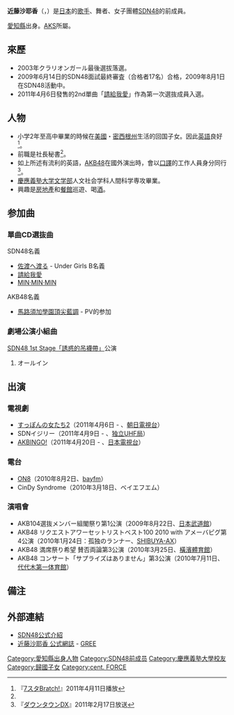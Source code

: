 {{blpsources|time=2020-01-26}}
{{藝人
|姓名 = 近藤沙耶香
|類型 = 女歌手
|圖片 = 
|圖片尺寸 = 
|圖片簡介 = 
|原名 = 
|外文名 = 近藤 さや香
|外文 =  ja
|羅馬拼音 = Kondou Sayaka
|英文名 = 
|暱稱 = {{lang|ja|さやねぇ}}
|其他藝名 = 
|國籍 = {{JPN}}
|出生日期 = {{birth date and age|1984|4|1}}
|出生地點 = {{JPN}}[[愛知縣|愛知縣]]
|逝世日期 = 
|逝世地點 = 
|職業 = 
|語言 = 
|教育程度 = 
|宗教信仰 =
|配偶 = 
|兒女 = 
|父母 = 
|音樂類型 = 
|演奏樂器 = 
|出身地 = 
|出道作 = 
|出道日期 = 2009年8月1日
|代表作 = 
|活躍年代 = 
|唱片公司 = 
|經紀公司 = [[AKS|AKS]]
|網站 = 
|相關團體 = 前[[SDN48|SDN48]]成員
|獎項 = 
|IMDb = 
}}
'''近藤沙耶香'''（{{lang-ja|近藤 さや香}}，{{bd|1984年|4月1日}}）是[[日本|日本]]的[[歌手|歌手]]、舞者、女子團體[[SDN48|SDN48]]的前成員。

[[愛知縣|愛知縣]]出身。[[AKS|AKS]]所屬。

== 來歷 ==
* 2003年クラリオンガール最後選拔落選。
* 2009年6月14日的SDN48面試最終審査（合格者17名）合格，2009年8月1日在SDN48活動中。
* 2011年4月6日發售的2nd單曲「[[請給我愛|請給我愛]]」作為第一次選抜成員入選。

== 人物 ==
* 小学2年至高中畢業的時候在[[美國|美國]]・[[密西根州|密西根州]]生活的回国子女。因此[[英語|英語]]良好<ref name=bratch>『[[7スタBratch!|7スタBratch!]]』2011年4月11日播放</ref>。
* 前職是社長秘書<ref name=bratch/>。
* 如上所述有流利的英語，[[AKB48|AKB48]]在國外演出時，會以[[口譯|口譯]]的工作人員身分同行<ref>『[[ダウンタウンDX|ダウンタウンDX]]』2011年2月17日放送</ref>。
* [[慶應義塾大学|慶應義塾大学]][[文学部|文学部]]人文社会学科人間科学専攻畢業。
* 興趣是[[房地產|房地產]]和[[餐館|餐館]]巡遊、喝[[酒|酒]]。

== 参加曲 ==
=== 單曲CD選抜曲 ===
; SDN48名義
* [[GAGAGA|佐渡へ渡る]] - Under Girls B名義
* [[請給我愛|請給我愛]]
* [[MIN·MIN·MIN|MIN·MIN·MIN]]

; AKB48名義
* [[馬尾與髮圈|馬路須加學園頂尖藍調]] - PV的参加

=== 劇場公演小組曲 ===
; [[SDN48_1st_Stage「誘惑的吊襪帶」|SDN48 1st Stage「誘惑的吊襪帶」]]公演
# オールイン

== 出演 ==
=== 電視劇 ===
* [[すっぽんの女たち|すっぽんの女たち2]]（2011年4月6日 - 、[[朝日電視台|朝日電視台]]）
* SDNイジリー（2011年4月9日 - 、[[全国独立UHF放送協議会|独立UHF局]]）
* [[AKBINGO!|AKBINGO!]]（2011年4月20日 - 、[[日本電視台|日本電視台]]）

=== 電台 ===
* [[ON8|ON8]]（2010年8月2日、[[ベイエフエム|bayfm]]）
* CinDy Syndrome（2010年3月18日、ベイエフエム）

=== 演唱會 ===
* AKB104選抜メンバー組閣祭り第1公演（2009年8月22日、[[日本武道館|日本武道館]]）
* AKB48 リクエストアワーセットリストベスト100 2010 with アメーバピグ第4公演（2010年1月24日：孤独のランナー、[[SHIBUYA-AX|SHIBUYA-AX]]）
* AKB48 満席祭り希望 賛否両論第3公演（2010年3月25日、[[橫濱體育館|橫濱體育館]]）
* AKB48 コンサート「サプライズはありません」第3公演（2010年7月11日、[[国立代代木競技場#第一体育館|代代木第一体育館]]）

== 備注 ==
<div class=references-small>
<references/>
</div>

== 外部連結 ==
* [https://web.archive.org/web/20111126153334/http://www.sdn48.co.jp/members/ SDN48公式介紹]
* [http://gree.jp/kondo_sayaka 近藤沙耶香 公式網誌] {{Wayback|url=http://gree.jp/kondo_sayaka |date=20120402172022 }} - [[GREE|GREE]]

{{SDN48}}
{{Authority control}}
{{DEFAULTSORT:Kondou sayaka}}
[[Category:愛知縣出身人物|Category:愛知縣出身人物]]
[[Category:SDN48前成员|Category:SDN48前成员]]
[[Category:慶應義塾大學校友|Category:慶應義塾大學校友]]
[[Category:歸國子女|Category:歸國子女]]
[[Category:cent._FORCE|Category:cent. FORCE]]